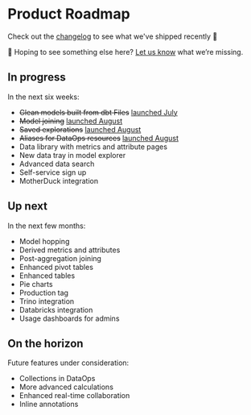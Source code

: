# Product Roadmap

Check out the [changelog](/changelog) to see what we've shipped recently 🚀

👀 Hoping to see something else here? [Let us know](mailto:support@glean.io) what we’re missing.

## In progress

In the next six weeks:

- <del>Glean models built from dbt Files</del> [launched July](/docs/data-ops/dbt-integration)
- <del>Model joining</del> [launched August](/docs/data-modeling/model-joins)
- <del>Saved explorations</del> [launched August](/docs/visualizing-data/explorations)
- <del>Aliases for DataOps resources</del> [launched August](/docs/data-ops/resource-identifiers)
- Data library with metrics and attribute pages
- New data tray in model explorer
- Advanced data search
- Self-service sign up
- MotherDuck integration 

## Up next

In the next few months:

- Model hopping
- Derived metrics and attributes
- Post-aggregation joining
- Enhanced pivot tables
- Enhanced tables
- Pie charts
- Production tag
- Trino integration
- Databricks integration
- Usage dashboards for admins

## On the horizon

Future features under consideration:

- Collections in DataOps
- More advanced calculations
- Enhanced real-time collaboration
- Inline annotations
